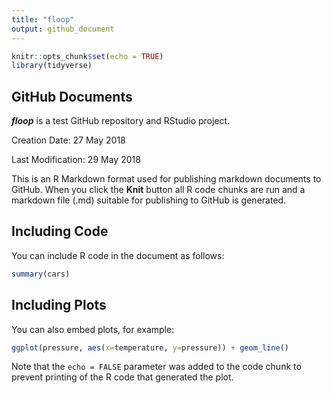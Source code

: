 ```yaml
---
title: "floop"
output: github_document
---
```


```r
knitr::opts_chunk$set(echo = TRUE)
library(tidyverse)
```

## GitHub Documents

__*floop*__ is a test GitHub repository and RStudio project. 

Creation Date: 27 May 2018

Last Modification: 29 May 2018

This is an R Markdown format used for publishing markdown documents to GitHub. When you click the **Knit** button all R code chunks are run and a markdown file (.md) suitable for publishing to GitHub is generated.

## Including Code

You can include R code in the document as follows:

```r
summary(cars)
```

## Including Plots

You can also embed plots, for example:

```r
ggplot(pressure, aes(x=temperature, y=pressure)) + geom_line() 
```

Note that the `echo = FALSE` parameter was added to the code chunk to prevent printing of the R code that generated the plot.
